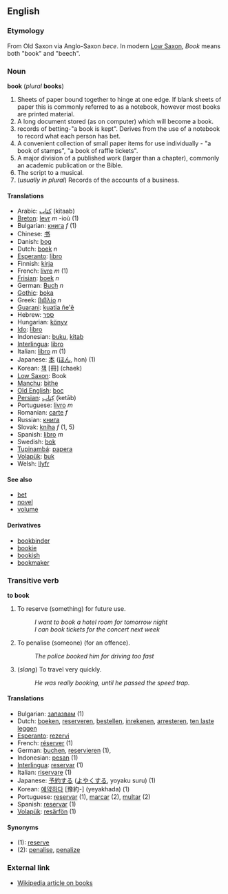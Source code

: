 ==English==
===Etymology===
From Old Saxon via Anglo-Saxon ''bece''. In modern [[Low Saxon]], ''Book'' means both "book" and "beech".

===Noun===
'''book''' (''plural'' '''books''')

# Sheets of paper bound together to hinge at one edge. If blank sheets of paper this is commonly referred to as a notebook, however most books are printed material.
# A long document stored (as on computer) which will become a book.
# records of betting-"a book is kept". Derives from the use of a notebook to record what each person has bet.
# A convenient collection of small paper items for use individually - "a book of stamps", "a book of raffle tickets".
# A major division of a published work (larger than a chapter), commonly an academic publication or the Bible.
# The script to a musical.
# (''usually in plural'') Records of the accounts of a business.

====Translations====
*Arabic: [[كتاب]] (kitaab)
*[[Breton]]: [[levr]] ''m'' -ioù (1)
*Bulgarian: [[книга]] ''f'' (1)
*Chinese: [[书]]
*Danish: [[bog#Danish|bog]]
*Dutch: [[boek]] ''n''
*[[Esperanto]]: [[libro]]
*Finnish: [[kirja]]
*French: [[livre]]  ''m'' (1)
*[[Frisian]]: [[boek]] ''n''
*German: [[Buch]] ''n''
*[[Gothic]]: [[boka]]
*Greek: [[βιβλίο]] ''n''
*[[Guarani]]: [[kuatia ñe'ẽ]]
*Hebrew: [[ספר]]
*Hungarian: [[könyv]]
*[[Ido]]: [[libro]]
*Indonesian: [[buku]], [[kitab]]
*[[Interlingua]]: [[libro]]
*Italian: [[libro]] ''m'' (1)
*Japanese: [[本]] ([[ほん]], hon) (1)
*Korean: [[책]] [冊] (chaek)
*[[Low Saxon]]: Book
*[[Manchu]]: [[bithe]]
*[[Old English]]: [[boc]]
*[[Persian]]: [[كِتاب]] (ketāb)
*Portuguese: [[livro]] ''m''
*Romanian: [[carte]] ''f''
*Russian: [[книга]]
*Slovak: [[kniha]] ''f'' (1, 5)
*Spanish: [[libro]] ''m''
*Swedish: [[bok]]
*[[Tupinambá]]: [[papera]]
*[[Volapük]]: [[buk]]
*Welsh: [[llyfr]]

====See also====
*[[bet]]
*[[novel]]
*[[volume]]

====Derivatives====
*[[bookbinder]]
*[[bookie]]
*[[bookish]]
*[[bookmaker]]

===Transitive verb===
'''to book'''

# To reserve (something) for future use.
#:''I want to book a hotel room for tomorrow night''
#:''I can book tickets for the concert next week''
# To penalise (someone) (for an offence).
#:''The police booked him for driving too fast''
#(''slang'') To travel very quickly.
#:''He was really booking, until he passed the speed trap.''

====Translations====
*Bulgarian: [[запазвам]] (1)
*Dutch: [[boeken]], [[reserveren]], [[bestellen]], [[inrekenen]], [[arresteren]], [[ten laste leggen]]
*[[Esperanto]]: [[rezervi]]
*French: [[réserver]] (1)
*German: [[buchen]], [[reservieren]] (1), 
*Indonesian: [[pesan]] (1)
*[[Interlingua]]: [[reservar]] (1)
*Italian: [[riservare]] (1)
*Japanese: [[予約]]する ([[よやく]]する, yoyaku suru) (1)
*Korean: [[예약하다]] [豫約-] (yeyakhada) (1)
*Portuguese: [[reservar]] (1), [[marcar]] (2), [[multar]] (2)
*Spanish: [[reservar]] (1)
*[[Volapük]]: [[resärfön]] (1)

====Synonyms====
*(1): [[reserve]]
*(2): [[penalise]], [[penalize]]

===External link===
*[[w:book|Wikipedia article on books]]